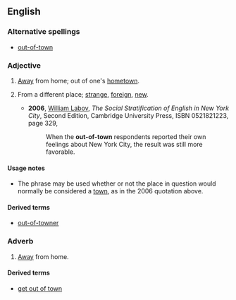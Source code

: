 ==English==

===Alternative spellings===
* [[out-of-town]] {{i|especially in attributive use}}

===Adjective===
{{en-adj|pos=[[out]] [[of]] [[town]]|-}}

# {{context|of a person}} [[away|Away]] from home; out of one's [[hometown]].
# {{context|of a person}} From a different place; [[strange]], [[foreign]], [[new]].
#* '''2006''', [[w:William Labov|William Labov]], ''The Social Stratification of English in New York City'', Second Edition,<sup >[http://books.google.com/books?id=bJdKY0mZWzwC ]</sup> Cambridge University Press, ISBN 0521821223, page 329,
#*: When the '''out-of-town''' respondents reported their own feelings about New York City, the result was still more favorable.

====Usage notes====
* The phrase {{term|out of town}} may be used whether or not the place in question would normally be considered a [[town]], as in the 2006 quotation above.

====Derived terms====
*[[out-of-towner]]

===Adverb===
{{en-adv|pos=[[out]] [[of]] [[town]]|-}}

# [[away|Away]] from home.

====Derived terms====
*[[get out of town]]